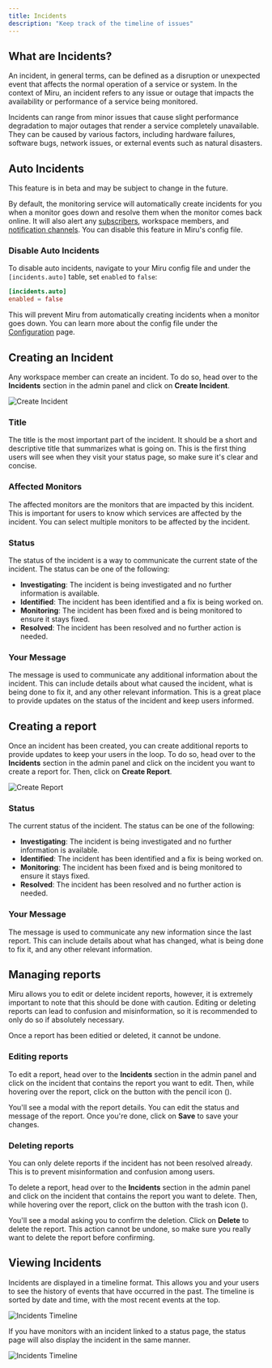 ```yaml
---
title: Incidents
description: "Keep track of the timeline of issues"
---
```


## What are Incidents?

An incident, in general terms, can be defined as a disruption or unexpected event that affects the normal operation of a service or system. In the context of Miru, an incident refers to any issue or outage that impacts the availability or performance of a service being monitored.

Incidents can range from minor issues that cause slight performance degradation to major outages that render a service completely unavailable. They can be caused by various factors, including hardware failures, software bugs, network issues, or external events such as natural disasters.

## Auto Incidents

<Callout type="warn">
	This feature is in beta and may be subject to change in the future.
</Callout>

By default, the monitoring service will automatically create incidents for you when a monitor goes down and resolve them when the monitor comes back online. It will also alert any [subscribers](/docs/concepts/subscriptions), workspace members, and [notification channels](/docs/concepts/notifications). You can disable this feature in Miru's config file.

### Disable Auto Incidents

To disable auto incidents, navigate to your Miru config file and under the `[incidents.auto]` table, set `enabled` to `false`:

```toml
[incidents.auto]
enabled = false
```

This will prevent Miru from automatically creating incidents when a monitor goes down. You can learn more about the config file under the [Configuration](/docs/configuration) page.

## Creating an Incident

Any workspace member can create an incident. To do so, head over to the **Incidents** section in the admin panel and click on **Create Incident**.

![Create Incident](/concepts/incidents/create-incident.png)

### Title

The title is the most important part of the incident. It should be a short and descriptive title that summarizes what is going on. This is the first thing users will see when they visit your status page, so make sure it's clear and concise.

### Affected Monitors

The affected monitors are the monitors that are impacted by this incident. This is important for users to know which services are affected by the incident. You can select multiple monitors to be affected by the incident.

### Status

The status of the incident is a way to communicate the current state of the incident. The status can be one of the following:

-   **Investigating**: The incident is being investigated and no further information is available.
-   **Identified**: The incident has been identified and a fix is being worked on.
-   **Monitoring**: The incident has been fixed and is being monitored to ensure it stays fixed.
-   **Resolved**: The incident has been resolved and no further action is needed.

### Your Message

The message is used to communicate any additional information about the incident. This can include details about what caused the incident, what is being done to fix it, and any other relevant information. This is a great place to provide updates on the status of the incident and keep users informed.

## Creating a report

Once an incident has been created, you can create additional reports to provide updates to keep your users in the loop. To do so, head over to the **Incidents** section in the admin panel and click on the incident you want to create a report for. Then, click on **Create Report**.

![Create Report](/concepts/incidents/create-report.png)

### Status

The current status of the incident. The status can be one of the following:

-   **Investigating**: The incident is being investigated and no further information is available.
-   **Identified**: The incident has been identified and a fix is being worked on.
-   **Monitoring**: The incident has been fixed and is being monitored to ensure it stays fixed.
-   **Resolved**: The incident has been resolved and no further action is needed.

### Your Message

The message is used to communicate any new information since the last report. This can include details about what has changed, what is being done to fix it, and any other relevant information.

## Managing reports

Miru allows you to edit or delete incident reports, however, it is extremely important to note that this should be done with caution. Editing or deleting reports can lead to confusion and misinformation, so it is recommended to only do so if absolutely necessary.

Once a report has been editied or deleted, it cannot be undone.

### Editing reports


To edit a report, head over to the **Incidents** section in the admin panel
and click on the incident that contains the report you want to edit. Then,
while hovering over the report, click on the button with the pencil
icon (<Pencil className="inline-block size-4" />).

You'll see a modal with the report details. You can edit the status and message of the report. Once you're done, click on **Save** to save your changes.

### Deleting reports


<Callout>
	You can only delete reports if the incident has not been resolved already.
	This is to prevent misinformation and confusion among users.
</Callout>

To delete a report, head over to the **Incidents** section in the admin panel
and click on the incident that contains the report you want to delete. Then,
while hovering over the report, click on the button with the trash
icon (<Trash className="inline-block size-4" />).

You'll see a modal asking you to confirm the deletion. Click on **Delete** to delete the report.
This action cannot be undone, so make sure you really want to delete the report before confirming.

## Viewing Incidents

Incidents are displayed in a timeline format. This allows you and your users to see the history of events that have occurred in the past. The timeline is sorted by date and time, with the most recent events at the top.

![Incidents Timeline](/concepts/incidents/timeline.png)

If you have monitors with an incident linked to a status page, the status page will also display the incident in the same manner.

![Incidents Timeline](/concepts/incidents/status-page-timeline.png)
